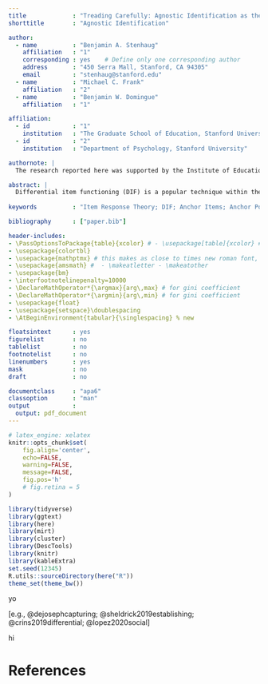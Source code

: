 ```yaml
---
title             : "Treading Carefully: Agnostic Identification as the First Step of Detecting Differential Item Functioning"
shorttitle        : "Agnostic Identification"

author: 
  - name          : "Benjamin A. Stenhaug"
    affiliation   : "1"
    corresponding : yes    # Define only one corresponding author
    address       : "450 Serra Mall, Stanford, CA 94305"
    email         : "stenhaug@stanford.edu"
  - name          : "Michael C. Frank"
    affiliation   : "2"
  - name          : "Benjamin W. Domingue"
    affiliation   : "1"

affiliation:
  - id            : "1"
    institution   : "The Graduate School of Education, Stanford University"
  - id            : "2"
    institution   : "Department of Psychology, Stanford University"

authornote: | 
  The research reported here was supported by the Institute of Education Sciences, U.S. Department of Education, through Grant R305B140009 to the Board of Trustees of the Leland Stanford Junior University. The opinions expressed are those of the author and do not represent views of the Institute or the U.S. Department of Education.

abstract: |
  Differential item functioning (DIF) is a popular technique within the item-response theory framework for detecting test items that are biased against particular demographic groups. The last thirty years have brought significant methodological advances in detecting DIF. Still, typical methods—such as matching on sum scores or identifying anchor items—are based exclusively on internal criteria and therefore rely on a crucial piece of circular logic: items with DIF are identified via an assumption that other items do not have DIF. This logic is an attempt to solve an easy-to-overlook identification problem at the beginning of most DIF detection. We explore this problem, which we describe as the Fundamental DIF Identification Problem, in depth here. We suggest three steps for determining whether it is surmountable and DIF detection results can be trusted. (1) Examine raw item response data for potential DIF. To this end, we introduce a new graphical method for visualizing potential DIF in raw item response data. (2) Compare the results of a variety of methods. These methods, which we describe in detail, include commonly-used anchor item methods, recently-proposed anchor point methods, and our suggested adaptations. (3) Interpret results in light of the possibility of DIF methods failing. We illustrate the basic challenge and the methodological options using the classic verbal aggression data and a simulation study. We recommend best practices for cautious DIF detection.
  
keywords          : "Item Response Theory; DIF; Anchor Items; Anchor Points; Bias"

bibliography      : ["paper.bib"]

header-includes: 
- \PassOptionsToPackage{table}{xcolor} # - \usepackage[table]{xcolor} # - \setlength{\@fptop}{0pt} - \@fpsep\textheight - \usepackage{booktabs}
- \usepackage{colortbl}
- \usepackage{mathptmx} # this makes as close to times new roman font, need to edit tex to get 12pt
- \usepackage{amsmath} #  - \makeatletter - \makeatother
- \usepackage{bm}
- \interfootnotelinepenalty=10000
- \DeclareMathOperator*{\argmax}{arg\,max} # for gini coefficient
- \DeclareMathOperator*{\argmin}{arg\,min} # for gini coefficient
- \usepackage{float}
- \usepackage{setspace}\doublespacing
- \AtBeginEnvironment{tabular}{\singlespacing} % new

floatsintext      : yes
figurelist        : no
tablelist         : no
footnotelist      : no
linenumbers       : yes
mask              : no
draft             : no

documentclass     : "apa6"
classoption       : "man"
output            :
  output: pdf_document
---
```


```r
# latex_engine: xelatex
knitr::opts_chunk$set(
    fig.align='center',
    echo=FALSE,
    warning=FALSE,
    message=FALSE,
    fig.pos='h'
    # fig.retina = 5
)

library(tidyverse)
library(ggtext)
library(here)
library(mirt)
library(cluster)
library(DescTools)
library(knitr)
library(kableExtra)
set.seed(12345)
R.utils::sourceDirectory(here("R"))
theme_set(theme_bw())
```

yo

[e.g., @dejosephcapturing; @sheldrick2019establishing; @crins2019differential; @lopez2020social]

hi

# References

\begingroup
\setlength{\parindent}{-0.5in}
\setlength{\leftskip}{0.5in}

<div id="refs" custom-style="Bibliography"></div>
\endgroup
